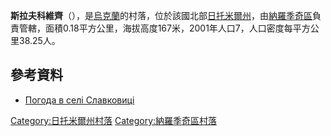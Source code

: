 {{coord|51|3|6|N|29|25|40|E|scale:30000|display=title}}

'''斯拉夫科維齊'''（{{lang-uk|Славковиці}}），是[[烏克蘭|烏克蘭]]的村落，位於該國北部[[日托米爾州|日托米爾州]]，由[[納羅季奇區|納羅季奇區]]負責管轄，面積0.18平方公里，海拔高度167米，2001年人口7，人口密度每平方公里38.25人。

==參考資料==
* [http://weather.in.ua/ua/zhitomirskaja/24070 Погода в селі Славковиці] {{Wayback|url=http://weather.in.ua/ua/zhitomirskaja/24070 |date=20160305083224 }}

{{DEFAULTSORT:Славковиці}}
[[Category:日托米爾州村落|Category:日托米爾州村落]]
[[Category:納羅季奇區村落|Category:納羅季奇區村落]]


{{Zhytomyr-geo-stub}}